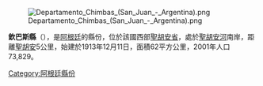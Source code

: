 [[Image:Departamento_Chimbas_(San_Juan_-_Argentina).png|right]]

{{coord|31|29|S|68|32|W|display=title}}

'''欽巴斯縣'''（{{lang-es|Departamento Chimbas}}），是[[阿根廷|阿根廷]]的縣份，位於該國西部[[聖胡安省_(阿根廷)|聖胡安省]]，處於[[聖胡安河_(阿根廷)|聖胡安河]]南岸，距離[[聖胡安_(阿根廷)|聖胡安]]5公里，始建於1913年12月11日，面積62平方公里，2001年人口73,829。

{{Argentina-geo-stub}}
[[Category:阿根廷縣份|Category:阿根廷縣份]]